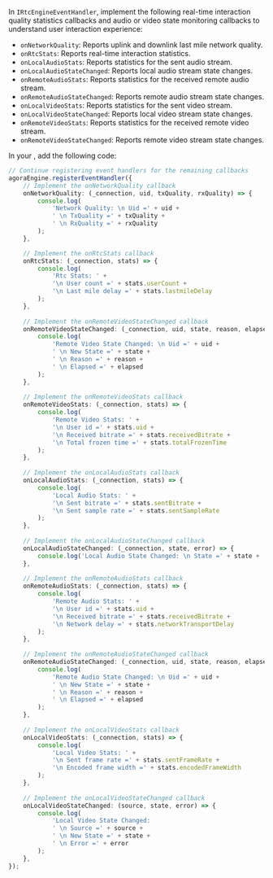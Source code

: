 <PlatformWrapper platform="react-native">

In `IRtcEngineEventHandler`, implement the following real-time interaction quality statistics callbacks and audio or video state monitoring callbacks to understand user interaction experience:

- `onNetworkQuality`: Reports uplink and downlink last mile network quality.
- `onRtcStats`: Reports real-time interaction statistics.
- `onLocalAudioStats`: Reports statistics for the sent audio stream.
- `onLocalAudioStateChanged`: Reports local audio stream state changes.
- `onRemoteAudioStats`: Reports statistics for the received remote audio stream.
- `onRemoteAudioStateChanged`: Reports remote audio stream state changes.
- `onLocalVideoStats`: Reports statistics for the sent video stream.
- `onLocalVideoStateChanged`: Reports local video stream state changes.
- `onRemoteVideoStats`: Reports statistics for the received remote video stream.
- `onRemoteVideoStateChanged`: Reports remote video stream state changes.

In your <Vpl k="CLIENT"/>, add the following code:

```typescript
// Continue registering event handlers for the remaining callbacks
agoraEngine.registerEventHandler({
    // Implement the onNetworkQuality callback
    onNetworkQuality: (_connection, uid, txQuality, rxQuality) => {
        console.log(
            'Network Quality: \n Uid =' + uid +
            ' \n TxQuality =' + txQuality +
            ' \n RxQuality =' + rxQuality
        );
    },

    // Implement the onRtcStats callback
    onRtcStats: (_connection, stats) => {
        console.log(
            'Rtc Stats: ' +
            '\n User count =' + stats.userCount +
            '\n Last mile delay =' + stats.lastmileDelay
        );
    },
    
    // Implement the onRemoteVideoStateChanged callback
    onRemoteVideoStateChanged: (_connection, uid, state, reason, elapsed) => {
        console.log(
            'Remote Video State Changed: \n Uid =' + uid +
            ' \n New State =' + state +
            ' \n Reason =' + reason +
            ' \n Elapsed =' + elapsed
        );
    },
    
    // Implement the onRemoteVideoStats callback
    onRemoteVideoStats: (_connection, stats) => {
        console.log(
            'Remote Video Stats: ' +
            '\n User id =' + stats.uid +
            '\n Received bitrate =' + stats.receivedBitrate +
            '\n Total frozen time =' + stats.totalFrozenTime
        );
    },
    
    // Implement the onLocalAudioStats callback
    onLocalAudioStats: (_connection, stats) => {
        console.log(
            'Local Audio Stats: ' +
            '\n Sent bitrate =' + stats.sentBitrate +
            '\n Sent sample rate =' + stats.sentSampleRate
        );
    },
    
    // Implement the onLocalAudioStateChanged callback
    onLocalAudioStateChanged: (_connection, state, error) => {
        console.log('Local Audio State Changed: \n State =' + state + '\n Error =' + error);
    },
    
    // Implement the onRemoteAudioStats callback
    onRemoteAudioStats: (_connection, stats) => {
        console.log(
            'Remote Audio Stats: ' +
            '\n User id =' + stats.uid +
            '\n Received bitrate =' + stats.receivedBitrate +
            '\n Network delay =' + stats.networkTransportDelay
        );
    },
    
    // Implement the onRemoteAudioStateChanged callback
    onRemoteAudioStateChanged: (_connection, uid, state, reason, elapsed) => {
        console.log(
            'Remote Audio State Changed: \n Uid =' + uid +
            ' \n New State =' + state +
            ' \n Reason =' + reason +
            ' \n Elapsed =' + elapsed
        );
    },
    
    // Implement the onLocalVideoStats callback
    onLocalVideoStats: (_connection, stats) => {
        console.log(
            'Local Video Stats: ' +
            '\n Sent frame rate =' + stats.sentFrameRate +
            '\n Encoded frame width =' + stats.encodedFrameWidth
        );
    },
    
    // Implement the onLocalVideoStateChanged callback
    onLocalVideoStateChanged: (source, state, error) => {
        console.log(
            'Local Video State Changed:
            ' \n Source =' + source +
            ' \n New State =' + state +
            ' \n Error =' + error
        );
    },
});
```

</PlatformWrapper>